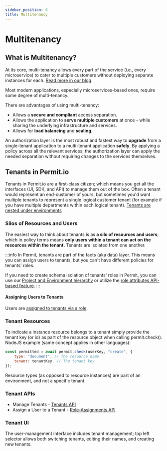 ```yaml
---
sidebar_position: 6
title: Multitenancy
---
```


# Multitenancy

## What is Multitenancy?

At its core, multi-tenancy allows every part of the service (i.e., every microservice) to cater to multiple customers without deploying separate instances for each. <a href="https://www.permit.io/blog/multitenancy-in-cloud" target="_blank">
Read more in our blog</a>.

Most modern applications, especially microservices-based ones, require some degree of multi-tenancy.

There are advantages of using multi-tenancy:

- Allows a **secure and compliant** access separation.
- Allows the application to **serve multiple customers** at once - while sharing the underlying infrastructure and services.
- Allows for **load balancing** and **scaling**.

An authorization layer is the most robust and fastest way to **upgrade** from a single-tenant application to a multi-tenant
application **safely**. By applying a policy across all the relevant services, the authorization layer can apply the needed
separation without requiring changes to the services themselves.

## Tenants in Permit.io

Tenants in Permit.io are a first-class citizen; which means you get all the interfaces (UI, SDK, and API) to manage them out of the box.
Often a tenant would represent an end-customer of yours, but sometimes you'd want multiple tenants to represent a single logical customer tenant (for example if you have multiple departments within each logical tenant).
[Tenants are nested under environments](/manage-your-account/projects-and-env#working-with-the-permit-hierarchy)

### Silos of Resources and Users

The easiest way to think about tenants is as **a silo of resources and users**; which in policy terms means **only users within a tenant can act on the resources within the tenant.**
Tenants are isolated from one another.

:::info
In Permit, tenants are part of the facts (aka data) layer. This means you can assign users to tenants, but you can't have different policies for tenants' roles.

If you need to create schema isolation of tenants' roles in Permit, you can use our [Project and Environment hierarchy](/manage-your-account/projects-and-env) or utilize the [role attributes API-based feature](/api/examples/filter-role-associations#list-tenant-roles-filter-by-role-attributes).
:::

#### Assigning Users to Tenants

Users are [assigned to tenants via a role](https://api.permit.io/redoc#tag/Role-Assignments/operation/assign_role).

### Tenant Resources

To indicate a instance resource belongs to a tenant simply provide the tenant key (or id) as part of the resource object when calling permit.check().
NodeJS example (same concept applies in other languages):

```javascript
const permitted = await permit.check(userKey, "create", {
	type: "document", // The resource name
	tenant: tenantKey, // The tenant key
});
```

Resource types (as opposed to resource instances) are part of an environment, and not a specific tenant.

### Tenant APIs

- Manage Tenants - [Tenants API](https://api.permit.io/redoc#tag/Tenants)
- Assign a User to a Tenant - [Role-Assignments API](https://api.permit.io/redoc#tag/Role-Assignments/operation/assign_role)

### Tenant UI

The user-management interface includes tenant management; top left selector allows both switching tenants, editing their names, and creating new tenants.
